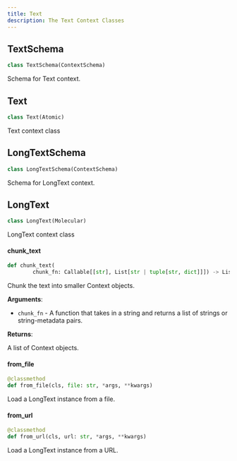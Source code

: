 ```yaml
---
title: Text
description: The Text Context Classes
---
```


## TextSchema

```python
class TextSchema(ContextSchema)
```

Schema for Text context.

## Text

```python
class Text(Atomic)
```

Text context class

## LongTextSchema

```python
class LongTextSchema(ContextSchema)
```

Schema for LongText context.

## LongText

```python
class LongText(Molecular)
```

LongText context class

#### chunk\_text

```python
def chunk_text(
        chunk_fn: Callable[[str], List[str | tuple[str, dict]]]) -> List[Text]
```

Chunk the text into smaller Context objects.

**Arguments**:

- `chunk_fn` - A function that takes in a string and returns a list of strings or string-metadata pairs.
  

**Returns**:

  A list of Context objects.

#### from\_file

```python
@classmethod
def from_file(cls, file: str, *args, **kwargs)
```

Load a LongText instance from a file.

#### from\_url

```python
@classmethod
def from_url(cls, url: str, *args, **kwargs)
```

Load a LongText instance from a URL.

